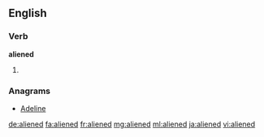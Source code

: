 ==English==

===Verb===
'''aliened'''

# {{past of|alien}}

===Anagrams===
* [[Adeline#English|Adeline]]

[[de:aliened]]
[[fa:aliened]]
[[fr:aliened]]
[[mg:aliened]]
[[ml:aliened]]
[[ja:aliened]]
[[vi:aliened]]